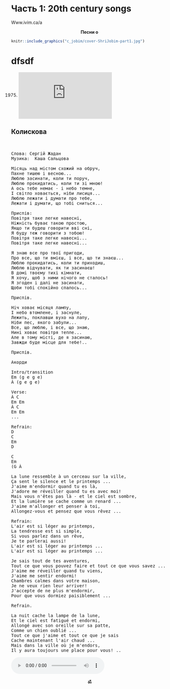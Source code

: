 # Часть 1: 20th century songs {-}


Www.ivim.ca/a

<b> <p align="center"> Песни о  </p>  </b>

```r
knitr::include_graphics("c_jobim/cover-ShriJobim-part1.jpg")
```

# dfsdf



(1975)   
<embed align="center" src="https://www.youtube.com/embed/n81JA6xSbcs" width="300"></embed>  

## Колискова {-}

<pre>


Слова: Сергій Жадан	
Музика:  Каша Сальцова

Місяць над містом схожий на обруч,
Пахне тишею і весною...
Люблю засинати, коли ти поруч,
Люблю прокидатись, коли ти зі мною!
А ось тебе немає - і небо темне,
І світло ховається, ніби лисиця...
Люблю лежати і думати про тебе,
Лежати і думати, що тобі сниться...

Приспів:
Повітря таке легке навесні,
Ніжність буває такою простою,
Якщо ти будеш говорити вві сні,
Я буду теж говорити з тобою!
Повітря таке легке навесні...
Повітря таке легке навесні...

Я знаю все про твої пригоди,
Про все, що ти вмієш, і все, що ти знаєш...
Люблю прокидатись, коли ти приходиш,
Люблю відчувати, як ти засинаєш!
В домі твоєму тихі кімнати,
Я хочу, щоб з ними нічого не сталось!
Я згоден і далі не засинати,
Щоби тобі спокійно спалось...

Приспів.

Ніч ховає місяця лампу,
І небо втомлене, і заснуле,
Лежить, поклавши вухо на лапу,
Ніби пес, якого забули...
Все, що люблю, і все, що знаю,
Нині ховає повітря тепле...
Але в тому місті, де я засинаю,
Завжди буде місце для тебе!..

Приспів.

Акорди

Intro/transition
Em (g e g e) 
À (g e g e) 

Verse:
À C
Em Em
À C
Em Em
... 

Refrain:
D 
C
Em
D

C 
Em
(G À

La lune ressemble à un cerceau sur la ville,
Ça sent le silence et le printemps ...
J'aime m'endormir quand tu es là,
J'adore me réveiller quand tu es avec moi!
Mais vous n'êtes pas là - et le ciel est sombre,
Et la lumière se cache comme un renard ...
J'aime m'allonger et penser à toi,
Allongez-vous et pensez que vous rêvez ...

Refrain:
L'air est si léger au printemps,
La tendresse est si simple,
Si vous parlez dans un rêve,
Je te parlerai aussi!
L'air est si léger au printemps ...
L'air est si léger au printemps ...

Je sais tout de tes aventures,
Tout ce que vous pouvez faire et tout ce que vous savez ...
J'aime me réveiller quand tu viens,
J'aime me sentir endormi!
Chambres calmes dans votre maison,
Je ne veux rien leur arriver!
J'accepte de ne plus m'endormir,
Pour que vous dormiez paisiblement ...

Refrain.

La nuit cache la lampe de la lune,
Et le ciel est fatigué et endormi,
Allongé avec son oreille sur sa patte,
Comme un chien oublié ...
Tout ce que j'aime et tout ce que je sais
Cache maintenant l'air chaud ...
Mais dans la ville où je m'endors,
Il y aura toujours une place pour vous! ..
</pre>

<audio controls><source src="http://www.ivim.ca/dg/jobim/media/desafinado-w-joao.mp3"></audio>


<center>
<br>
**ॐ **
</center>

